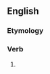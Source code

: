 ==English==

===Etymology===
{{suffix|en|pant|eth}}

===Verb===
{{head|en|verb form}}

# {{en-archaic third-person singular of|pant}}